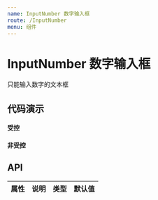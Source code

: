 ```yaml
---
name: InputNumber 数字输入框
route: /InputNumber
menu: 组件
---
```




# InputNumber 数字输入框

只能输入数字的文本框

## 代码演示

#### 受控

<ActionBox code={ControlDemoCode} title="" desc="">
  <ControlDemo></ControlDemo>
</ActionBox>

#### 非受控

<ActionBox code={UnControlDemoCode} title="" desc="">
  <UnControlDemo></UnControlDemo>
</ActionBox>


## API

| 属性 | 说明 | 类型 | 默认值 |
| ---- | ---- | ---- | ------ |